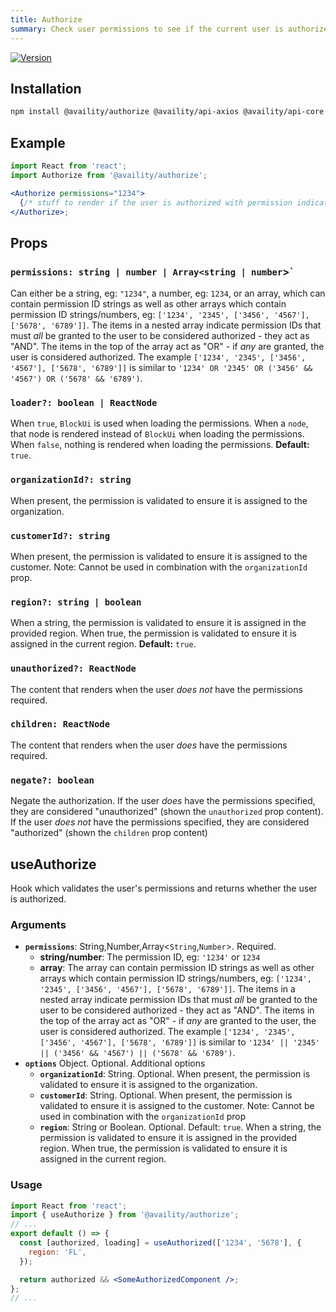 ```yaml
---
title: Authorize
summary: Check user permissions to see if the current user is authorized to see your content.
---
```


[![Version](https://img.shields.io/npm/v/@availity/authorize.svg?style=for-the-badge)](https://www.npmjs.com/package/@availity/authorize)

## Installation

```bash
npm install @availity/authorize @availity/api-axios @availity/api-core axios --save
```

## Example

```jsx
import React from 'react';
import Authorize from '@availity/authorize';

<Authorize permissions="1234">
  {/* stuff to render if the user is authorized with permission indicated above */}
</Authorize>;
```

## Props

### `permissions: string | number | Array<string | number`>`

Can either be a string, eg: `"1234"`, a number, eg: `1234`, or an array, which can contain permission ID strings as well as other arrays which contain permission ID strings/numbers, eg: `['1234', '2345', ['3456', '4567'], ['5678', '6789']]`. The items in a nested array indicate permission IDs that must _all_ be granted to the user to be considered authorized - they act as "AND". The items in the top of the array act as "OR" - if _any_ are granted, the user is considered authorized. The example `['1234', '2345', ['3456', '4567'], ['5678', '6789']]` is similar to `'1234' OR '2345' OR ('3456' && '4567') OR ('5678' && '6789')`.

### `loader?: boolean | ReactNode`

When `true`, `BlockUi` is used when loading the permissions. When a `node`, that node is rendered instead of `BlockUi` when loading the permissions. When `false`, nothing is rendered when loading the permissions. **Default:** `true`.

### `organizationId?: string`

When present, the permission is validated to ensure it is assigned to the organization.

### `customerId?: string`

When present, the permission is validated to ensure it is assigned to the customer. Note: Cannot be used in combination with the `organizationId` prop.

### `region?: string | boolean`

When a string, the permission is validated to ensure it is assigned in the provided region. When true, the permission is validated to ensure it is assigned in the current region. **Default:** `true`.

### `unauthorized?: ReactNode`
The content that renders when the user _does not_ have the permissions required.

### `children: ReactNode`
The content that renders when the user _does_ have the permissions required.

### `negate?: boolean`
Negate the authorization. If the user _does_ have the permissions specified, they are considered "unauthorized" (shown the `unauthorized` prop content). If the user _does not_ have the permissions specified, they are considered "authorized" (shown the `children` prop content)


## useAuthorize

Hook which validates the user's permissions and returns whether the user is authorized.

### Arguments

- **`permissions`**: String,Number,Array<`String`,`Number`>. Required.
  - **string/number**: The permission ID, eg: `'1234'` or `1234`
  - **array**: The array can contain permission ID strings as well as other arrays which contain permission ID strings/numbers, eg: `['1234', '2345', ['3456', '4567'], ['5678', '6789']]`. The items in a nested array indicate permission IDs that must _all_ be granted to the user to be considered authorized - they act as "AND". The items in the top of the array act as "OR" - if _any_ are granted to the user, the user is considered authorized. The example `['1234', '2345', ['3456', '4567'], ['5678', '6789']]` is similar to `'1234' || '2345' || ('3456' && '4567') || ('5678' && '6789')`.
- **`options`** Object. Optional. Additional options
  - **`organizationId`**: String. Optional. When present, the permission is validated to ensure it is assigned to the organization.
  - **`customerId`**: String. Optional. When present, the permission is validated to ensure it is assigned to the customer. Note: Cannot be used in combination with the `organizationId` prop
  - **`region`**: String or Boolean. Optional. Default: `true`. When a string, the permission is validated to ensure it is assigned in the provided region. When true, the permission is validated to ensure it is assigned in the current region.

### Usage

```jsx
import React from 'react';
import { useAuthorize } from '@availity/authorize';
// ...
export default () => {
  const [authorized, loading] = useAuthorized(['1234', '5678'], {
    region: 'FL',
  });

  return authorized && <SomeAuthorizedComponent />;
};
// ...
```
